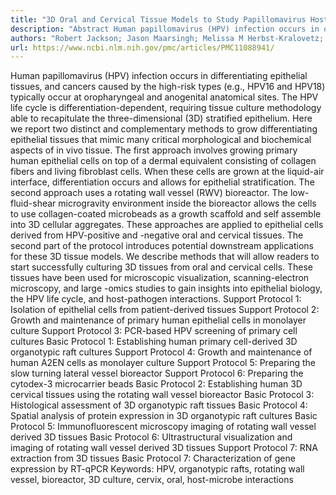 ```yaml
---
title: "3D Oral and Cervical Tissue Models to Study Papillomavirus Host-Pathogen Interactions"
description: "Abstract Human papillomavirus (HPV) infection occurs in differentiating epithelial tissues, and cancers caused by the high-risk types (e.g., HPV16 and HPV18) typically occur at oropharyngeal and anoge..."
authors: "Robert Jackson; Jason Maarsingh; Melissa M Herbst-Kralovetz; Koenraad Van Doorslaer"
url: https://www.ncbi.nlm.nih.gov/pmc/articles/PMC11088941/
---
```


Human papillomavirus (HPV) infection occurs in differentiating epithelial tissues, and cancers caused by the high-risk types (e.g., HPV16 and HPV18) typically occur at oropharyngeal and anogenital anatomical sites. The HPV life cycle is differentiation-dependent, requiring tissue culture methodology able to recapitulate the three-dimensional (3D) stratified epithelium. Here we report two distinct and complementary methods to grow differentiating epithelial tissues that mimic many critical morphological and biochemical aspects of in vivo tissue. The first approach involves growing primary human epithelial cells on top of a dermal equivalent consisting of collagen fibers and living fibroblast cells. When these cells are grown at the liquid-air interface, differentiation occurs and allows for epithelial stratification. The second approach uses a rotating wall vessel (RWV) bioreactor. The low-fluid-shear microgravity environment inside the bioreactor allows the cells to use collagen-coated microbeads as a growth scaffold and self assemble into 3D cellular aggregates. These approaches are applied to epithelial cells derived from HPV-positive and -negative oral and cervical tissues. The second part of the protocol introduces potential downstream applications for these 3D tissue models. We describe methods that will allow readers to start successfully culturing 3D tissues from oral and cervical cells. These tissues have been used for microscopic visualization, scanning-electron microscopy, and large -omics studies to gain insights into epithelial biology, the HPV life cycle, and host-pathogen interactions. Support Protocol 1: Isolation of epithelial cells from patient-derived tissues Support Protocol 2: Growth and maintenance of primary human epithelial cells in monolayer culture Support Protocol 3: PCR-based HPV screening of primary cell cultures Basic Protocol 1: Establishing human primary cell-derived 3D organotypic raft cultures Support Protocol 4: Growth and maintenance of human A2EN cells as monolayer culture Support Protocol 5: Preparing the slow turning lateral vessel bioreactor Support Protocol 6: Preparing the cytodex-3 microcarrier beads Basic Protocol 2: Establishing human 3D cervical tissues using the rotating wall vessel bioreactor Basic Protocol 3: Histological assessment of 3D organotypic raft tissues Basic Protocol 4: Spatial analysis of protein expression in 3D organotypic raft cultures Basic Protocol 5: Immunofluorescent microscopy imaging of rotating wall vessel derived 3D tissues Basic Protocol 6: Ultrastructural visualization and imaging of rotating wall vessel derived 3D tissues Support Protocol 7: RNA extraction from 3D tissues Basic Protocol 7: Characterization of gene expression by RT-qPCR Keywords: HPV, organotypic rafts, rotating wall vessel, bioreactor, 3D culture, cervix, oral, host-microbe interactions
